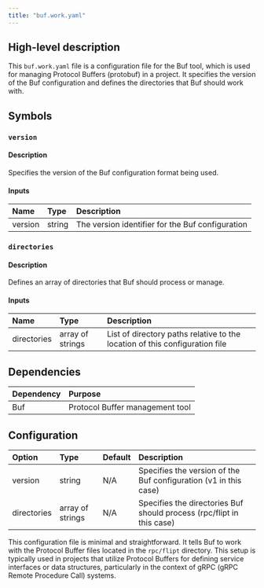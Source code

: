 ```yaml
---
title: "buf.work.yaml"
---
```


## High-level description

This `buf.work.yaml` file is a configuration file for the Buf tool, which is used for managing Protocol Buffers (protobuf) in a project. It specifies the version of the Buf configuration and defines the directories that Buf should work with.

## Symbols

### `version`
#### Description
Specifies the version of the Buf configuration format being used.

#### Inputs
| Name | Type | Description |
|:-----|:-----|:------------|
| version | string | The version identifier for the Buf configuration |

### `directories`
#### Description
Defines an array of directories that Buf should process or manage.

#### Inputs
| Name | Type | Description |
|:-----|:-----|:------------|
| directories | array of strings | List of directory paths relative to the location of this configuration file |

## Dependencies
| Dependency | Purpose |
|:-----------|:--------|
| Buf | Protocol Buffer management tool |

## Configuration
| Option | Type | Default | Description |
|:-------|:-----|:--------|:------------|
| version | string | N/A | Specifies the version of the Buf configuration (v1 in this case) |
| directories | array of strings | N/A | Specifies the directories Buf should process (rpc/flipt in this case) |

This configuration file is minimal and straightforward. It tells Buf to work with the Protocol Buffer files located in the `rpc/flipt` directory. This setup is typically used in projects that utilize Protocol Buffers for defining service interfaces or data structures, particularly in the context of gRPC (gRPC Remote Procedure Call) systems.